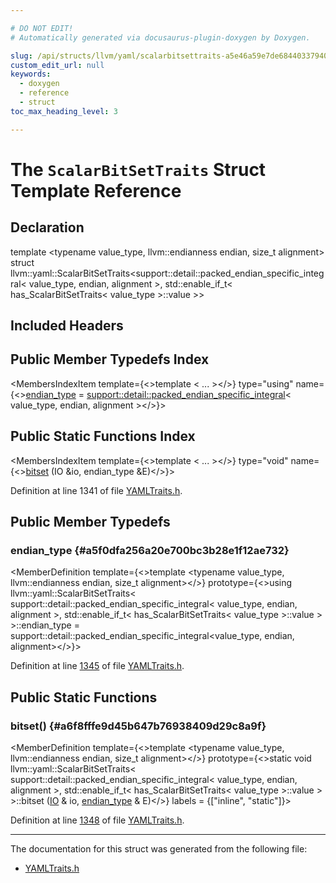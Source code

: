 ```yaml
---

# DO NOT EDIT!
# Automatically generated via docusaurus-plugin-doxygen by Doxygen.

slug: /api/structs/llvm/yaml/scalarbitsettraits-a5e46a59e7de684403379404f1cdad73
custom_edit_url: null
keywords:
  - doxygen
  - reference
  - struct
toc_max_heading_level: 3

---
```





# The `ScalarBitSetTraits` Struct Template Reference

<DoxygenPage pluginConfig={pluginConfig}>



## Declaration

<CodeBlock>template &lt;typename value&#95;type, llvm::endianness endian, size&#95;t alignment&gt;
struct llvm::yaml::ScalarBitSetTraits&lt;support::detail::packed&#95;endian&#95;specific&#95;integral&lt; value&#95;type, endian, alignment &gt;, std::enable&#95;if&#95;t&lt; has&#95;ScalarBitSetTraits&lt; value&#95;type &gt;::value &gt;&gt;</CodeBlock>

## Included Headers

<IncludesList>
<IncludesListItem
  filePath="llvm/Support/YAMLTraits.h"
  permalink="/docs/api/files/include/include/llvm/include/llvm/support/yamltraits-h"
  isLocal="true" />
</IncludesList>

## Public Member Typedefs Index

<MembersIndex>

<MembersIndexItem
  template={<>template &lt; ... &gt;</>}
  type="using"
  name={<><a href="#a5f0dfa256a20e700bc3b28e1f12ae732">endian&#95;type</a> = <a href="/docs/api/structs/llvm/support/detail/packed-endian-specific-integral">support::detail::packed&#95;endian&#95;specific&#95;integral</a>&lt; value&#95;type, endian, alignment &gt;</>}>
</MembersIndexItem>

</MembersIndex>

## Public Static Functions Index

<MembersIndex>

<MembersIndexItem
  template={<>template &lt; ... &gt;</>}
  type="void"
  name={<><a href="#a6f8fffe9d45b647b76938409d29c8a9f">bitset</a> (IO &amp;io, endian&#95;type &amp;E)</>}>
</MembersIndexItem>

</MembersIndex>


Definition at line 1341 of file <a href="/docs/api/files/include/include/llvm/include/llvm/support/yamltraits-h">YAMLTraits.h</a>.

<SectionDefinition>

## Public Member Typedefs

### endian&#95;type {#a5f0dfa256a20e700bc3b28e1f12ae732}

<MemberDefinition
  template={<>template &lt;typename value&#95;type, llvm::endianness endian, size&#95;t alignment&gt;</>}
  prototype={<>using llvm::yaml::ScalarBitSetTraits&lt; support::detail::packed&#95;endian&#95;specific&#95;integral&lt; value&#95;type, endian, alignment &gt;, std::enable&#95;if&#95;t&lt; has&#95;ScalarBitSetTraits&lt; value&#95;type &gt;::value &gt; &gt;::endian&#95;type = 
      support::detail::packed&#95;endian&#95;specific&#95;integral&lt;value&#95;type, endian,
                                                       alignment&gt;</>}>

Definition at line <a href="/docs/api/files/include/include/llvm/include/llvm/support/yamltraits-h/#l01345">1345</a> of file <a href="/docs/api/files/include/include/llvm/include/llvm/support/yamltraits-h">YAMLTraits.h</a>.
</MemberDefinition>

</SectionDefinition>

<SectionDefinition>

## Public Static Functions

### bitset() {#a6f8fffe9d45b647b76938409d29c8a9f}

<MemberDefinition
  template={<>template &lt;typename value&#95;type, llvm::endianness endian, size&#95;t alignment&gt;</>}
  prototype={<>static void llvm::yaml::ScalarBitSetTraits&lt; support::detail::packed&#95;endian&#95;specific&#95;integral&lt; value&#95;type, endian, alignment &gt;, std::enable&#95;if&#95;t&lt; has&#95;ScalarBitSetTraits&lt; value&#95;type &gt;::value &gt; &gt;::bitset (<a href="/docs/api/classes/llvm/yaml/io">IO</a> &amp; io, <a href="#a5f0dfa256a20e700bc3b28e1f12ae732">endian&#95;type</a> &amp; E)</>}
  labels = {["inline", "static"]}>

Definition at line <a href="/docs/api/files/include/include/llvm/include/llvm/support/yamltraits-h/#l01348">1348</a> of file <a href="/docs/api/files/include/include/llvm/include/llvm/support/yamltraits-h">YAMLTraits.h</a>.
</MemberDefinition>

</SectionDefinition>

<hr/>

The documentation for this struct was generated from the following file:

<ul>
<li><a href="/docs/api/files/include/include/llvm/include/llvm/support/yamltraits-h">YAMLTraits.h</a></li>
</ul>

</DoxygenPage>
